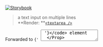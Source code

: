 
[![Storybook](https://img.shields.io/badge/Storybook-%23E06A8C?style=flat-square&logo=storybook&labelColor=%23ececec)](https://main--6181962da34217003a0d0018.chromatic.com?path=/story/controls-textarea--default-control)

> a text input on multiple lines<br />
> **Render: **[`<textarea />`](https://developer.mozilla.org/en-US/docs/Web/HTML/Element/textarea)

<Props>
  <CommonProps />

  <Prop icon="html5.png" name="{...props}" type="object">
    Forwarded to <code>{' <textarea /> '}</code> element
  </Prop>
</Props>

#### Example
<Demo.Textarea />